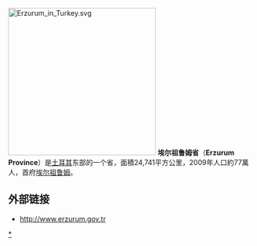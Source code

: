 {{noteTA
|1=zh-tw:艾斯倫; zh-cn:埃尔祖鲁姆;zh-hk:埃爾祖魯姆
}}
[[File:Erzurum_in_Turkey.svg|300px]]
'''埃尔祖鲁姆省'''（'''Erzurum Province'''）是[[土耳其|土耳其]]东部的一个省，面積24,741平方公里，2009年人口約77萬人，首府[[埃尔祖鲁姆|埃尔祖鲁姆]]。

== 外部链接 ==
* [http://www.erzurum.gov.tr http://www.erzurum.gov.tr]{{Wayback|url=http://www.erzurum.gov.tr/ |date=20150531001351 }}
{{Turkey}}
{{Turkey-stub}}

[[Category:埃尔祖鲁姆省|*]]